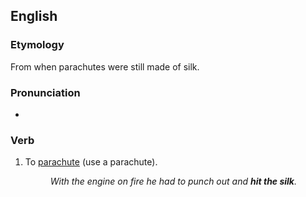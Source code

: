==English==

===Etymology===
From when parachutes were still made of silk.

===Pronunciation===
* {{audio|en|En-au-hit the silk.ogg|Audio (AU)}}

===Verb===
{{en-verb|hits the silk|hitting the silk|hit the silk}}

# {{lb|en|slang}} To [[parachute]] (use a parachute).
#: ''With the engine on fire he had to punch out and '''hit the silk'''.''